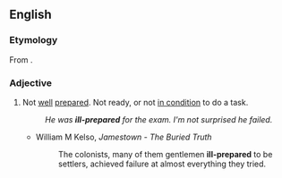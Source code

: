 ==English==

===Etymology===
From {{prefix|ill|prepared|lang=en}}.

===Adjective===
{{en-adj}}

# Not [[well]] [[prepared]]. Not ready, or not [[in condition]] to do a task.
#: ''He was '''ill-prepared''' for the exam. I'm not surprised he failed.''
#* William M Kelso, ''Jamestown - The Buried Truth''
#*: The colonists, many of them gentlemen '''ill-prepared''' to be settlers, achieved failure at almost everything they tried.